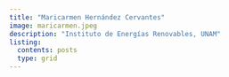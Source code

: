 ```yaml
---
title: "Maricarmen Hernández Cervantes"
image: maricarmen.jpeg
description: "Instituto de Energías Renovables, UNAM"
listing:
  contents: posts
  type: grid
---
```



